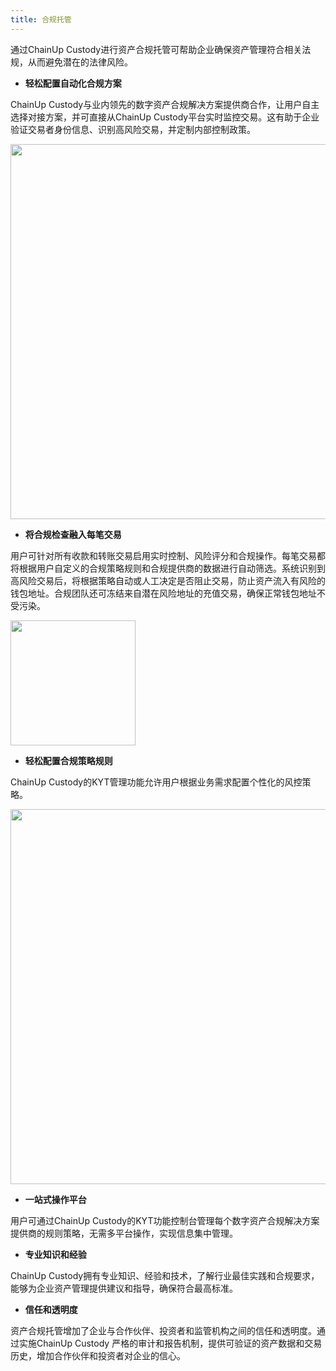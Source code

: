 ```yaml
---
title: 合规托管
---
```


通过ChainUp Custody进行资产合规托管可帮助企业确保资产管理符合相关法规，从而避免潜在的法律风险。



* **轻松配置自动化合规方案**

ChainUp Custody与业内领先的数字资产合规解决方案提供商合作，让用户自主选择对接方案，并可直接从ChainUp Custody平台实时监控交易。这有助于企业验证交易者身份信息、识别高风险交易，并定制内部控制政策。

<div className="w-full flex items-center justify-center">
    <img src="/en-us/images/kyt.jpeg" width="600"/>
</div>

* **将合规检查融入每笔交易**

用户可针对所有收款和转账交易启用实时控制、风险评分和合规操作。每笔交易都将根据用户自定义的合规策略规则和合规提供商的数据进行自动筛选。系统识别到高风险交易后，将根据策略自动或人工决定是否阻止交易，防止资产流入有风险的钱包地址。合规团队还可冻结来自潜在风险地址的充值交易，确保正常钱包地址不受污染。

<div className="w-full flex items-center justify-center">
    <img src="/en-us/images/kyt3.jpeg" width="200"/>
</div>

* **轻松配置合规策略规则**

ChainUp Custody的KYT管理功能允许用户根据业务需求配置个性化的风控策略。

<div className="w-full flex items-center justify-center">
    <img src="/en-us/images/kyt2.png" width="600"/>
</div>

* **一站式操作平台**

用户可通过ChainUp Custody的KYT功能控制台管理每个数字资产合规解决方案提供商的规则策略，无需多平台操作，实现信息集中管理。

* **专业知识和经验**

ChainUp Custody拥有专业知识、经验和技术，了解行业最佳实践和合规要求，能够为企业资产管理提供建议和指导，确保符合最高标准。

* **信任和透明度**

资产合规托管增加了企业与合作伙伴、投资者和监管机构之间的信任和透明度。通过实施ChainUp Custody 严格的审计和报告机制，提供可验证的资产数据和交易历史，增加合作伙伴和投资者对企业的信心。
